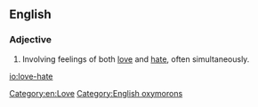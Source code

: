 ==English==
{{wikipedia|love-hate relationship}}

===Adjective===
{{en-adj|-}}

# {{context|of a relationship}} Involving feelings of both [[love]] and [[hate]], often simultaneously.

[[Category:en:Love]]
[[Category:English oxymorons]]

[[io:love-hate]]